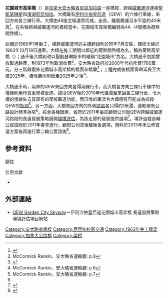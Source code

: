 {{noteTA
|G1=地名
|1=zh-hans:圣凯瑟琳斯;zh-hk:聖嘉芙蓮斯;zh-mo:聖嘉芙蓮斯;zh-tw:聖凱瑟琳斯;
}}
{{Infobox Bridge
|bridge_name= 花園城市高架橋
|native_name= {{lang|en|Garden City Skyway}}
|image= Welland canal and skyway.JPG
|caption= 一艘貨船駛至花園城市高架橋（遠處可見荷默開啓橋）
|official_name= 
|also_known_as= Bridge 4A
|carries= {{jcon|Hwy|QEW}}六條行車線（來回方向各三線）
|crosses= [[威蘭運河|威蘭運河]]
|locale= [[加拿大|加拿大]][[安大略省|安大略省]][[尼亞加拉區|尼亞加拉區]]<br>西端：[[聖凱瑟琳斯_(安大略)|聖凱瑟琳斯]]<br>東端：[[濱湖尼亞加拉|濱湖尼亞加拉]]
|maint= 安大略省運輸廳
|id= 
|design= 
|mainspan= 
|length= {{convert|2.2|km|mi}} 
|width= {{convert|30|m|ft}}
|clearance= 
|below= 
|traffic= 
|open= 1963年10月18日
|closed= 
|toll= 
|coordinates_type =
|map_cue= 
|map_image= 
|map_text= 
|map_width= 
|lat= 43.16731
|long= -79.19520
|coordinates_region= CA-ON
}}

'''花園城市高架橋'''（{{lang-en|Garden City Skyway}}）是[[加拿大|加拿大]][[安大略省|安大略省]][[尼亞加拉區|尼亞加拉區]]一座橋樑，跨越[[威蘭運河|威蘭運河]]連接[[聖凱瑟琳斯_(安大略)|聖凱瑟琳斯]]和[[濱湖尼亞加拉|濱湖尼亞加拉]]。大橋載有[[伊利沙伯皇后道|伊利沙伯皇后道]]（QEW）的六條行車線，來回方向各三線行車。大橋由48座主樑連貫而成，全長{{convert|2.2|km|mi}}，離威蘭運河水平面約40米高<ref>{{Cite web |url=http://www.qewgcs.ca/qewgcs/background.asp |title=QEW Garden City Skyway: Study Purpose & Background |accessdate=2013-08-16 |publisher=McCormick Rankin |archive-url=https://web.archive.org/web/20130529195357/http://www.qewgcs.ca/qewgcs/background.asp |archive-date=2013-05-29 |dead-url=yes }}</ref>。在各條跨越威蘭運河的橋樑當中，花園城市高架橋編號為4A（4號橋為荷默開啓橋）。

此橋於1960年1月動工，橫跨威蘭運河的主橋跨段則於同年7月安裝，橋樑全線於1963年10月18日通車。大橋在施工期間以鄰近的荷默開啓橋為名，稱為荷默高架橋（{{lang|en|Homer Skyway}}）；通車後大橋則改以聖凱瑟琳斯市的暱稱“花園城市”為名。大橋通車初期曾收取過路費，到1973年則取消收費<ref>McCormick Rankin、安大略省運輸廳: p.9</ref>。安大略省政府於2000年代初斥資1780萬元，分三階段復修花園城市高架橋的橋面和橋墩<ref>{{Cite web |url=http://www.mto.gov.on.ca/english/news/regional/2002/030402.shtml |title=Ontario Government Announces Repairs to Garden City Skyway |accessdate=2013-08-16 |publisher=安大略省運輸廳 |date=2002-03-04 |deadurl=yes |archiveurl=https://web.archive.org/web/20140415025753/http://www.mto.gov.on.ca/english/news/regional/2002/030402.shtml |archivedate=2014-04-15 }}</ref>；工程完成後橋面壽命延長至大概2025年，橋墩壽命則延至2025年之後<ref>McCormick Rankin、安大略省運輸廳: p.6</ref>。

大橋通車時，兩岸的QEW來回方向各得兩線行車，而大橋各方向三條行車線中的慢線則用作貨車爬坡車道。該段QEW後於2010年代擴濶至來回各三線行車，令大橋的慢線失去其原有的爬坡車道功能，而日增的車流令大橋極有可能成為該段QEW的[[瓶頸|瓶頸]]<ref name="MRp7">McCormick Rankin、安大略省運輸廳: p.7</ref>。另一方面，大橋來回方向的外側[[路肩|路肩]]各只得約1米濶，遠較現有公路設計標準為窄<ref name="MRp7"/>。綜合各種因素，省府於2011年委託顧問公司就QEW跨越威蘭運河路段的長遠發展策略展開[[環境評估|環境評估]]，為該走廊的發展提供選項<ref>{{Cite news |url=http://www.niagarathisweek.com/news-story/3313230-skyway-nearing-end-of-its-life/ |title=Skyway nearing end of its life |accessdate=2013-08-16 |publisher=''Niagara This Week'' |date=2011-03-08 |archive-date=2018-01-29 |archive-url=https://web.archive.org/web/20180129211511/https://www.niagarathisweek.com/news-story/3313230-skyway-nearing-end-of-its-life/ |dead-url=no }}</ref>。環評過程首輪公眾諮詢於2011年春季進行，顧問公司其後權衡各選項，預料於2013年末公佈首選方案後再進行第二輪公眾諮詢<ref>{{Cite web |url=http://www.qewgcs.ca/qewgcs/ea.asp |title=QEW Garden City Skyway: Environmental Assessment Process & Schedule |accessdate=2013-08-16 |publisher=McCormick Rankin |archive-url=https://web.archive.org/web/20120323124027/http://www.qewgcs.ca/qewgcs/ea.asp |archive-date=2012-03-23 |dead-url=yes }}</ref>。

==參考資料==
;腳註
{{Reflist}}

;引用文獻
*{{Cite web |url=http://www.qewgcs.ca/qewgcs/pdf/8030 PIC 1 Display Boards for Web.pdf |title=QEW Garden City Skyway: Preliminary Design and Class EA Study: Public Information Centre #1 |pages=9 |accessdate=2013-08-16 |publisher=McCormick Rankin、安大略省運輸廳 }}{{dead link|date=2018年4月 |bot=InternetArchiveBot |fix-attempted=yes }}

==外部連結==
{{commons category|Garden City Skyway}}
*{{en}}[https://web.archive.org/web/20130809025235/http://www.qewgcs.ca/qewgcs/index.asp QEW Garden City Skyway]－伊利沙伯皇后道花園城市高架橋 長遠發展策略環境評估項目網站
{{Crossings navbox
|structure       = Crossings
|place           = [[威蘭運河|威蘭運河]]
|bridge          = 花園城市高架橋
|bridge signs    = 
|upstream        = [[Homer_Bridge|Homer Bridge]],<br>[[Glendale_Avenue|Glendale Avenue]],<br>Canboro Road ([[Highway_20_(Ontario)|Former Hwy 20]]),<br>[[緬街隧道|緬街隧道]]
|upstream signs  = 
|downstream      = Carlton Street,<br>Lakeshore Road
|downstream signs = 
}}
[[Category:安大略省橋樑|Category:安大略省橋樑]]
[[Category:尼亞加拉區交通|Category:尼亞加拉區交通]]
[[Category:1963年完工橋梁|Category:1963年完工橋梁]]
[[Category:加拿大公路橋|Category:加拿大公路橋]]
[[Category:梁桥|Category:梁桥]]
